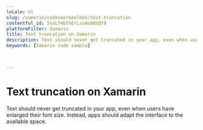 ```yaml
---
locale: nl
slug: /xamarin/codevoorbeelden/text-truncation
contentful_id: 5lmLf4bfhErLvu8oOBSQY9
platformFilter: Xamarin
title: Text truncation on Xamarin
description: Text should never get truncated in your app, even when users have enlarged their font size.
keywords: [Xamarin code sample]


	
---
```


# Text truncation on Xamarin

Text should never get truncated in your app, even when users have enlarged their font size. Instead, apps should adapt the interface to the available space.

<CodeSample id="text-truncation" locale="nl" platform="xamarin"/>